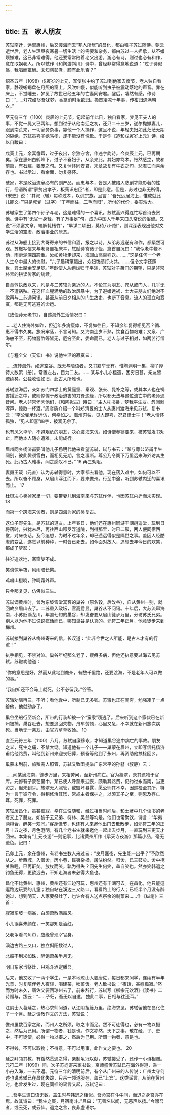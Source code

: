 ```yaml
---
---
---
```

title: 五　家人朋友
---




苏轼南迁，远窜惠州，后又渡海而去“非人所居”的昌化，都由稚子苏过随侍。朝云逝世后，老人生理昼夜寒暑一切生活上的需要和杂务，都由苏过一人担承，从不嫌烦嫌难，这已非常难得。他还要常常陪着老父出游，游必有诗，则过也必有和作，意在取娱老人。所以轼作《和陶游斜川》诗中，曾经非常得意地说道：“过子诗似翁，我唱而辄酬。未知陶彭泽，颇有此乐否？”

绍圣五年（1098）戊寅岁的上元，军使张中约了苏过到他家去度节，老人独自看家，静观蜥蝎盘在月照的窗上，风吹帏幔，似能听到虫子被震动落地的声音。靠在床上，不觉睡去，梦见了故世已经五年的亡妻同安君。醒后，凄然有感，作诗曰：“……灯花结尽吾犹梦，香篆消时汝欲归。搔首凄凉十年事，传柑归遗满朝衣。”

至元符三年（1100）庚辰的上元节，记起前年此日，独自看家，梦见王夫人的事，不觉一晃又已两年。想到过子从他南迁之初，还只二十三岁，遂尔抛撇妻儿，跟到南荒来，一切家务杂事，靠他一个人操作，这且不说，年轻夫妇如此茫茫无期的隔绝，苏轼虽喜子媳笃孝，却不能没有愧歉。于是作《追和戊寅岁上元》诗，缀以自跋曰：

戊寅上元，余寓儋耳，过子夜出，余独守舍，作违字韵诗。今庚辰上元，已再期矣。家在惠州白鹤峰下，过子不眷妇子，从余来此。其妇亦笃孝。怅然感之，故和前篇，有石建、姜庞之句。又复悼怀同安君，末章故复有牛衣之句，悲君亡而喜余存也。书以示过，看余面，勿复感怀。



破家，本是政治流窜必有的副产品，而忠与孝，皆是人被陷入悲剧才能彰著的性行，俗语所谓“家贫出孝子，板荡识忠臣”者，即是此意。但是，苏过也非无所得，《宋史》说：“其叔（辙）每称过孝，以训宗族。且言：‘吾兄远居海上，惟成就此儿能文。’”只是叔党（过字）“丁年而往，二毛而归”，所付的代价，委实浩大。

苏辙家生了第四个孙子斗老，这是难得的一个喜讯。苏轼高兴得连忙写首诗去贺他。诗中有“无官一身轻，有子万事足”句，成为中国人千年来口头常说的俗谚。又说“不须富文章，端解耗楮竹”，“早谋二顷田，莫待八州督”，则深深表现出他对文学生活的空虚，政治事业的厌恶。

苏过从海船上接到大哥寄来的书信和酒，报之以诗，从弟苏远遂有和作，都粲然可观。苏辙写信来与老哥自相庆幸，轼赋诗寄诸子侄，篇首自况曰：“我似老牛鞭不动，雨滑泥深四蹄重。汝如黄犊走却来，海阔山高百程送。……”这是任何一个老人生命中最大的快慰。“六子晨耕箪瓢出，众妇夜绩灯火共。……但令文字还照世，粪土腐余安足梦。”年龄使人从绚烂归于平淡，苏轼对子弟们的期望，只是非常朴素的耕读传家的统续。

自章惇执政以来，凡是与二苏较为亲近的人，不论其为朋友、宾从或门人，几乎无一不遭祸殃。在这样血腥满地的政治风暴中，为了避嫌远祸，士大夫朋友们绝对不敢再与二苏通问讯，甚至从前日夕相从的门生故吏，也断了音息。流人的孤立和寂寞，都是无可逃避的命运。

《致侄孙元老书》，自述海外生活情况曰：

……老人住海外如昨，但近年多病瘦瘁，不复如往日，不知余年复得相见否？循、惠不得书久矣。旅况牢落，不言可知。又海南连岁不熟，饮食百物艰难；又泉、广海舶不至，药物酱酢等皆无，厄穷至此，委命而已。老人与过子相对，如两苦行僧尔。



《与程全父（天侔）书》说他生活的寂寞曰：

……流转海外，如逃空谷。既无与晤语者，又书籍举无有。惟陶渊明一集，柳子厚诗文数策（册）。常置左右，目为二友。……某与小儿亦粗遣，困穷日甚，亲友皆疏绝矣。公独收恤如旧，此古人所难也。



苏轼渡海后，亲如苏门四学士的黄庭坚、秦观、张耒、晁补之等，或其本人也在祸害播迁之中，或则惊惶于政治迫害的刀锋边缘，所以都无法与这位流亡中的老师通音问。老人非常怀念他们，《和陶拟古》诗曰：“主人枕书卧，梦我平生友。忽闻剥啄声，惊散一杯酒。”周彦质介绍一个叫郑清叟的士人从惠州渡海来见苏轼，复书云：“李公弼承许远访，何幸如之。海州穷独，见人即喜，况君佳士乎！”老人情怀孤独，“见人即喜”四字，披沥无余了。

也有风义卓荦、不避艰危的朋友，决心渡海来访。如诗僧参寥要来，被苏轼发书劝止，而他本人随亦遭难，未能成行。

眉州同乡杨济甫要叫他儿子杨明代他来看望苏轼，轼与书云：“某与尊公济甫半生阔别，彼此鬓须雪白，而相见无期，言之凄断。尊公乃令阁下万里远来海外访其生死。此乃古人难事，闻之感叹不已。” 16 再三劝阻。

妻舅王箴（元直）认为苏轼得意时，大家都去看他，现在落入难中，如何可以不去。所以奋不顾身，从眉山浮江而下，要来儋州。行至中途，听到苏轼内迁的喜讯而止。 17

杜舆决心卖掉家里一切，要带妻儿到海南来与苏轼作伴，也因苏轼内迁而未实现。 18

而第一个跨海来访者，则是四海为家的吴复古。

这位子野先生，是苏轼的道友。上年春日，他们还在惠州同游丰湖逍遥堂，玩到日将落时，兴犹未尽，再往西山叩罗浮道院，到得那里，时已二鼓，两人便同宿西堂，对床夜话。及今追想，为时不过年余，却已遥远得似是隔世之事。盖因人经酷虐的变乱，遂觉以前种种，一时皆已死去。如今面对故人，追想去年今日的欢笑，都成了梦影：

往岁追欢地，寒窗梦不成。

笑谈惊半夜，风雨暗长檠。

鸡唱山椒晓，钟鸣霜外声。

只今那复见，仿佛似三生。



苏轼谪黄州时，曾为东坡雪堂寓客的巢谷（原名穀，后改谷），自从黄州一别，就回故乡眉山去了。二苏重入政坛，官高爵显，巢谷从不问讯。十年后，大苏流窜海南，小苏贬谪龙川，年逾七旬的巢谷，却发奋要从眉山徒步万里，分访苏氏兄弟。别人以为他不过说说疯话而已，哪知巢谷是认真的。元符二年正月，他竟徒步来到梅州。

苏轼接到巢谷从梅州寄来的信，长叹道：“此非今世之人所能，是古人才有的行谊！”

执手相见，不禁对泣。巢谷年纪那么老了，瘦瘠多病，但他还执意要过海去见苏轼。苏辙劝他道：

“你的意思是好，然而从此地到儋州，有数千里路，还要渡海，不是老年人可以做的事。”

“我自知还不会马上就死，公不必留我。”谷答。

苏辙劝阻再三，不听；看他囊中，所剩已无多钱。苏辙也正在闹穷，勉强凑了一点给他，他就动身了。

巢谷坐船行至新会，所带的行装却被一个“蛮隶”窃逃了。后来听到这个家伙已在新州被捕，巢谷赶去，想要追回失物。舟车劳顿，心里又急，不幸就在新州旅次病死。当地无一亲友，由官方草草收殓。 19

直至元符三年（1100）八月，苏轼自廉移永，才知道巢谷途中病亡的事故。朋友之义，死生之痛，不禁大恸。知道他有一个儿子——巢蒙在眉州，立即写信托杨济甫给他路费，叫他到新州来迎丧归葬，预备等他到了永州，再资助他扶榇回乡。

巢蒙未到前，旅殡需人照管，苏轼又致函提举广东常平的孙鼛（叔静）云：

……闻某谪海南，徒步万里，来相劳问，至新州病亡。官为藁殡，录其遗物于官库。元修有子蒙在里中，某已使人呼蒙来迎丧，颇助其路费，仍约过永而南，当更资之，但未到耳。旅殡无人照管，或毁坏暴露，愿公悯其不幸，因巡检至其所，特为一言于彼守令，得稍修治其殡，常戒主者保护之，以须其子之至，则恩及存亡耳。死罪，死罪。



苏轼居昌化，虽甚孤寂，幸在生性随和，经过相当时间后，和土著中几个读书的老者交上了朋友，如黎子云兄弟、符林、吴翁等均是。他们也常聚饮，诗言：“华夷两樽合，醉笑一欢同。”客逢佳节，也还有人来邀他出门去散散步，如元符二年的正月十五之夜，月色澄明，有几个老书生就来邀他一起出去步月，一直玩到三更天才回来。本集有“上元夜游”一则记事，比诸黄州所作《承天寺夜游》那篇小品，毫无逊色。记曰：

己卯上元，余在儋州，有老书生数人来过曰：“良月嘉夜，先生能一出乎？”予欣然从之。步西城，入僧舍，历小巷，民夷杂揉，屠沽纷然。归舍，已三鼓矣。舍中掩关熟睡，已再鼾矣。放杖而笑，孰为得失？问先生何笑，盖自笑也。然亦笑韩退之钓鱼无得，更欲远去，不知走海者未必得大鱼也。



昌化不比黄州、惠州，黄州还有江边可玩，惠州还有丰湖可去。在昌化，他只能逗逗路边玩耍的儿童；独自站在溪边三叉路口，看看路上的行人；已经半个月没有醉饱过，想到明天，人家要祭灶了，也许会有人送点祭余的剩菜来……作《纵笔》三首：

寂寂东坡一病翁，白须萧散满霜风。

小儿误喜朱颜在，一笑那知是酒红。

父老争看乌角巾，应缘曾现宰官身。

溪边古路三叉口，独立斜阳数过人。

北船不到米如珠，醉饱萧条半月无。

明日东家当祭灶，只鸡斗酒定膰吾。



后来，他又收了一两个学生，一是本地琼山人姜唐佐，每日都来问学，连续有半年光景，时复陪伴老人夜谈，喝建茶，啖菜饭。老人致书说：“夜话，甚慰孤寂。”然而为时未久，唐佐又要回琼州去了，前来辞行，苏轼写《柳宗元饮酒》《读书》二诗赠与，跋云：“……子归，吾无以自遣，独此二事，日相与往还耳。”

江阴士人葛延之，热心求师问道，从江阴担簦万里，绝海求见，苏轼留他在昌化住了一个月。延之请教作文的方法，苏轼说：

儋州虽数百家之聚，而州人之所须，取之市而足。然不可徒得也，必有一物以摄之，然后为己用。所谓一物者，钱是也。作文亦然，天下之事，散在经、子、史中，不可徒使，必得一物以摄之，然后为己用。所谓一物者，意是也。

不得钱，不可以取物；不得意，不可以用事，此作文之要也。 20



延之拜领其教，有豁然贯通之得，亲制龟冠以献，苏轼接受了，还作一小诗相赠。元符二年（1099）间，次子苏迨寄来家书说，京师盛传苏轼已在海外得道，乘一小舟入海，一去不返。元符三年的清明前后，有个从广州来的人传说：广州太守何述也说苏轼已在昌化失踪，只余一领道服在，盖已“上宾”。这类谣言，从前在黄州时，也曾发生过，现在同样的谣言又起，苏轼记曰：

……吾平生遭口语无数，盖生时与韩退之相似。吾命宫在斗牛间，而退之身宫亦在焉。故其诗曰：“我生之辰，月宿南斗。”且曰：“无善名以闻，无恶声以扬。”今谤吾者，或云死，或云仙。退之之言，良非虚语尔。